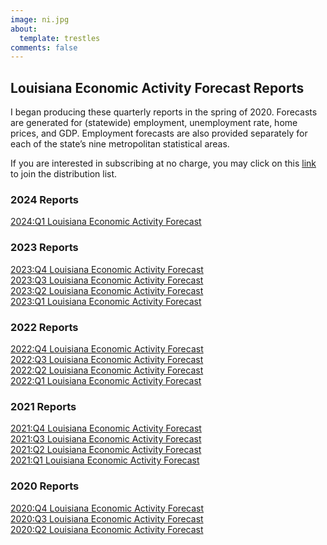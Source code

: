 ---
image: ni.jpg
about:
  template: trestles
comments: false
---

::: column-page

## Louisiana Economic Activity Forecast Reports

I began producing these quarterly reports in the spring of 2020. Forecasts are generated for (statewide) employment, unemployment rate, home prices, and GDP. Employment forecasts are also provided separately for each of the state's nine metropolitan statistical areas.


If you are interested in subscribing at no charge, you may click on this [link](https://lp.constantcontactpages.com/su/qooqOKX/economicforcast) to join the distribution list.


### 2024 Reports
[2024:Q1 Louisiana Economic Activity Forecast](https://business.louisiana.edu/sites/business/files/LEAF_report_2024Q1.pdf)<br>


### 2023 Reports
[2023:Q4 Louisiana Economic Activity Forecast](https://business.louisiana.edu/sites/business/files/LEAF_report_2023Q4.pdf)<br>
[2023:Q3 Louisiana Economic Activity Forecast](https://business.louisiana.edu/sites/business/files/LEAF_report_2023Q3.pdf)<br>
[2023:Q2 Louisiana Economic Activity Forecast](https://business.louisiana.edu/sites/business/files/LEAF_report_2023Q2.pdf)<br>
[2023:Q1 Louisiana Economic Activity Forecast](https://business.louisiana.edu/sites/business/files/LEAF_report_2023Q1.pdf)<br>


### 2022 Reports
[2022:Q4 Louisiana Economic Activity Forecast](https://business.louisiana.edu/sites/business/files/LEAF_Report_2022Q4.pdf)<br>
[2022:Q3 Louisiana Economic Activity Forecast](https://business.louisiana.edu/sites/business/files/LEAF_Report_2022Q3.pdf)<br>
[2022:Q2 Louisiana Economic Activity Forecast](https://business.louisiana.edu/sites/business/files/LEAF_Report_2022Q2.pdf)<br>
[2022:Q1 Louisiana Economic Activity Forecast](https://business.louisiana.edu/sites/business/files/LEAF_Report_2022Q1.pdf)<br>


### 2021 Reports
[2021:Q4 Louisiana Economic Activity Forecast](https://business.louisiana.edu/sites/business/files/LEAF_Report_2021Q4.pdf)<br>
[2021:Q3 Louisiana Economic Activity Forecast](https://business.louisiana.edu/sites/business/files/LEAF_Report_2021Q3.pdf)<br>
[2021:Q2 Louisiana Economic Activity Forecast](https://business.louisiana.edu/sites/business/files/LEAF_Report_2021Q2.pdf)<br>
[2021:Q1 Louisiana Economic Activity Forecast](https://business.louisiana.edu/sites/business/files/LEAF_Report_2021Q1.pdf)<br>


### 2020 Reports
[2020:Q4 Louisiana Economic Activity Forecast](https://business.louisiana.edu/sites/business/files/LEAF_Report_2020Q4.pdf)<br>
[2020:Q3 Louisiana Economic Activity Forecast](https://business.louisiana.edu/sites/business/files/LEAF_Report_2020Q3.pdf)<br>
[2020:Q2 Louisiana Economic Activity Forecast](https://business.louisiana.edu/sites/business/files/LEAF_Report_2020Q2.pdf)<br>




:::
